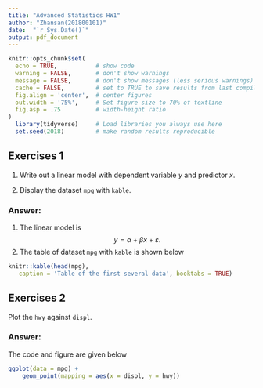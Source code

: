 ```yaml
---
title: "Advanced Statistics HW1"
author: "Zhansan(201800101)"
date:  "`r Sys.Date()`"
output: pdf_document
---
```


```r
knitr::opts_chunk$set(
  echo = TRUE,           # show code
  warning = FALSE,       # don't show warnings
  message = FALSE,       # don't show messages (less serious warnings)
  cache = FALSE,         # set to TRUE to save results from last compilation
  fig.align = 'center',  # center figures
  out.width = '75%',     # Set figure size to 70% of textline
  fig.asp = .75          # width-height ratio 
)
  library(tidyverse)     # Load libraries you always use here
  set.seed(2018)         # make random results reproducible
```

## Exercises 1

1. Write out a linear model with dependent variable $y$ and predictor $x$.

2. Display the dataset `mpg` with `kable`.

### Answer:

1. The linear model is
$$y=\alpha+\beta x +\varepsilon.$$
2. The table of dataset `mpg` with `kable` is shown below

```r
knitr::kable(head(mpg),
   caption = 'Table of the first several data', booktabs = TRUE)
```

## Exercises 2
Plot the `hwy` against `displ`.

### Answer:
The code and figure are given below
```r
ggplot(data = mpg) + 
    geom_point(mapping = aes(x = displ, y = hwy))
```


